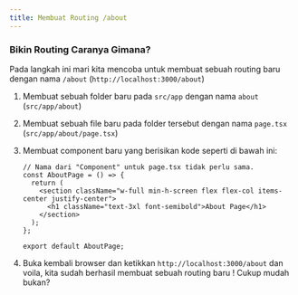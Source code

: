 ```yaml
---
title: Membuat Routing /about
---
```


### Bikin Routing Caranya Gimana?

Pada langkah ini mari kita mencoba untuk membuat sebuah routing baru dengan nama `/about` (`http://localhost:3000/about`)

1. Membuat sebuah folder baru pada `src/app` dengan nama `about` (`src/app/about`)
1. Membuat sebuah file baru pada folder tersebut dengan nama `page.tsx` (`src/app/about/page.tsx`)
1. Membuat component baru yang berisikan kode seperti di bawah ini:

   ```tsx
   // Nama dari "Component" untuk page.tsx tidak perlu sama.
   const AboutPage = () => {
     return (
       <section className="w-full min-h-screen flex flex-col items-center justify-center">
         <h1 className="text-3xl font-semibold">About Page</h1>
       </section>
     );
   };

   export default AboutPage;
   ```

1. Buka kembali browser dan ketikkan `http://localhost:3000/about` dan voila, kita sudah berhasil membuat sebuah routing baru ! Cukup mudah bukan?
